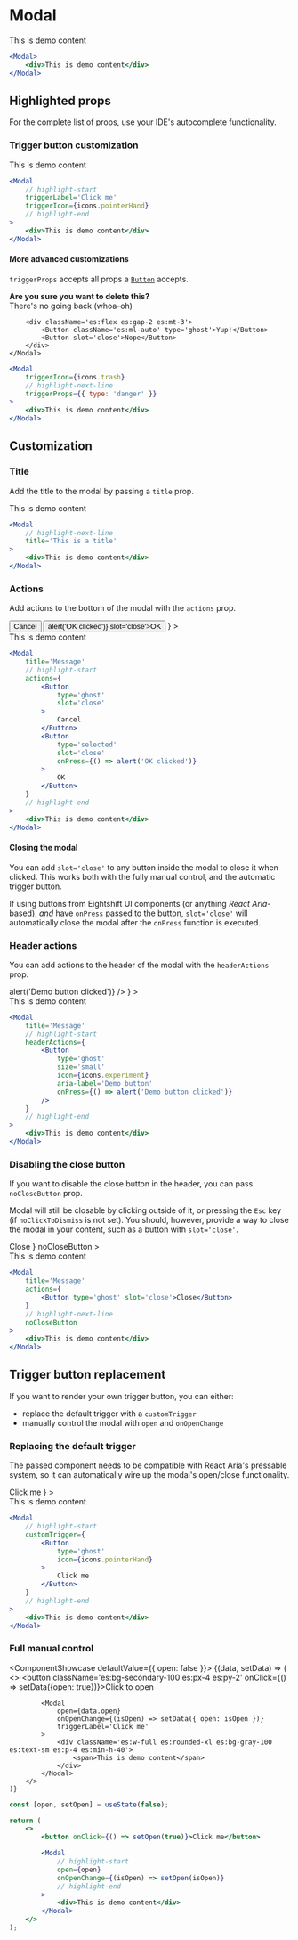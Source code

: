 # Modal


<ComponentShowcase>
	<Modal>
		<div className='es:w-full es:rounded-xl es:bg-gray-100 es:text-sm es:p-4 es:min-h-40'>
			<span>This is demo content</span>
		</div>
	</Modal>
</ComponentShowcase>

```jsx
<Modal>
	<div>This is demo content</div>
</Modal>
```

## Highlighted props

For the complete list of props, use your IDE's autocomplete functionality.

### Trigger button customization

<ComponentShowcase>
	<Modal
		triggerLabel='Click me'
		triggerIcon={icons.pointerHand}
	>
		<div className='es:w-full es:rounded-xl es:bg-gray-100 es:text-sm es:p-4 es:min-h-40'>
			<span>This is demo content</span>
		</div>
	</Modal>
</ComponentShowcase>

```jsx
<Modal
	// highlight-start
	triggerLabel='Click me'
	triggerIcon={icons.pointerHand}
	// highlight-end
>
	<div>This is demo content</div>
</Modal>
```

#### More advanced customizations

`triggerProps` accepts all props a [`Button`](/components/es-ui-components/button) accepts.

<ComponentShowcase>
	<Modal
		triggerIcon={icons.trash}
		triggerProps={{ type: 'danger' }}
		contentClassName='es:p-4'
		noCloseButton
	>
		<b>Are you sure you want to delete this?</b>
		<br />
		<span>There's no going back (whoa-oh)</span>

		<div className='es:flex es:gap-2 es:mt-3'>
			<Button className='es:ml-auto' type='ghost'>Yup!</Button>
			<Button slot='close'>Nope</Button>
		</div>
	</Modal>

</ComponentShowcase>

```jsx
<Modal
	triggerIcon={icons.trash}
	// highlight-next-line
	triggerProps={{ type: 'danger' }}
>
	<div>This is demo content</div>
</Modal>
```

## Customization

### Title

Add the title to the modal by passing a `title` prop.

<ComponentShowcase>
	<Modal title='This is a title'>
		<div className='es:w-full es:rounded-xl es:bg-gray-100 es:text-sm es:p-4 es:min-h-40'>
			<span>This is demo content</span>
		</div>
	</Modal>
</ComponentShowcase>

```jsx
<Modal
	// highlight-next-line
	title='This is a title'
>
	<div>This is demo content</div>
</Modal>
```

### Actions

Add actions to the bottom of the modal with the `actions` prop.

<ComponentShowcase>
	<Modal
		title='Message'
		actions={
			<>
				<Button type='ghost' slot='close'>Cancel</Button>
				<Button type='selected' onPress={() => alert('OK clicked')} slot='close'>OK</Button>
			</>
		}
	>
		<div className='es:w-full es:rounded-xl es:bg-gray-100 es:text-sm es:p-4 es:min-h-40'>
			<span>This is demo content</span>
		</div>
	</Modal>
</ComponentShowcase>

```jsx
<Modal
	title='Message'
	// highlight-start
	actions={
		<Button
			type='ghost'
			slot='close'
		>
			Cancel
		</Button>
		<Button
			type='selected'
			slot='close'
			onPress={() => alert('OK clicked')}
		>
			OK
		</Button>
	}
	// highlight-end
>
	<div>This is demo content</div>
</Modal>
```

#### Closing the modal

You can add `slot='close'` to any button inside the modal to close it when clicked.
This works both with the fully manual control, and the automatic trigger button.

If using buttons from Eightshift UI components (or anything *React Aria*-based), *and* have `onPress` passed to the button,
`slot='close'` will automatically close the modal after the `onPress` function is executed.

### Header actions

You can add actions to the header of the modal with the `headerActions` prop.

<ComponentShowcase>
	<Modal
		title='Message'
		headerActions={
			<Button
				type='selectedGhost'
				size='small'
				icon={icons.experiment}
				aria-label='Demo button'
				onPress={() => alert('Demo button clicked')}
			/>
		}
	>
		<div className='es:w-full es:rounded-xl es:bg-gray-100 es:text-sm es:p-4 es:min-h-40'>
			<span>This is demo content</span>
		</div>
	</Modal>
</ComponentShowcase>

```jsx
<Modal
	title='Message'
	// highlight-start
	headerActions={
		<Button
			type='ghost'
			size='small'
			icon={icons.experiment}
			aria-label='Demo button'
			onPress={() => alert('Demo button clicked')}
		/>
	}
	// highlight-end
>
	<div>This is demo content</div>
</Modal>
```

### Disabling the close button

If you want to disable the close button in the header, you can pass `noCloseButton` prop.

Modal will still be closable by clicking outside of it, or pressing the `Esc` key (if `noClickToDismiss` is not set).
You should, however, provide a way to close the modal in your content, such as a button with `slot='close'`.

<ComponentShowcase>
	<Modal
		title='Message'
		actions={
			<Button type='ghost' slot='close'>Close</Button>
		}
		noCloseButton
	>
		<div className='es:w-full es:rounded-xl es:bg-gray-100 es:text-sm es:p-4 es:min-h-40'>
			<span>This is demo content</span>
		</div>
	</Modal>
</ComponentShowcase>

```jsx
<Modal
	title='Message'
	actions={
		<Button type='ghost' slot='close'>Close</Button>
	}
	// highlight-next-line
	noCloseButton
>
	<div>This is demo content</div>
</Modal>
```

## Trigger button replacement

If you want to render your own trigger button, you can either:
- replace the default trigger with a `customTrigger`
- manually control the modal with `open` and `onOpenChange`

### Replacing the default trigger

The passed component needs to be compatible with React Aria's pressable system,
so it can automatically wire up the modal's open/close functionality.

<ComponentShowcase>
	<Modal
		customTrigger={
			<Button type='ghost' icon={icons.pointerHand}>Click me</Button>
		}
	>
		<div className='es:w-full es:rounded-xl es:bg-gray-100 es:text-sm es:p-4 es:min-h-40'>
			<span>This is demo content</span>
		</div>
	</Modal>
</ComponentShowcase>

```jsx
<Modal
	// highlight-start
	customTrigger={
		<Button
			type='ghost'
			icon={icons.pointerHand}
		>
			Click me
		</Button>
	}
	// highlight-end
>
	<div>This is demo content</div>
</Modal>
```

### Full manual control

<ComponentShowcase defaultValue={{ open: false }}>
	{(data, setData) => (
		<>
			<button className='es:bg-secondary-100 es:px-4 es:py-2' onClick={() => setData({open: true})}>Click to open</button>

			<Modal
				open={data.open}
				onOpenChange={(isOpen) => setData({ open: isOpen })}
				triggerLabel='Click me'
			>
				<div className='es:w-full es:rounded-xl es:bg-gray-100 es:text-sm es:p-4 es:min-h-40'>
					<span>This is demo content</span>
				</div>
			</Modal>
		</>
	)}
</ComponentShowcase>

```jsx
const [open, setOpen] = useState(false);

return (
	<>
		<button onClick={() => setOpen(true)}>Click me</button>

		<Modal
			// highlight-start
			open={open}
			onOpenChange={(isOpen) => setOpen(isOpen)}
			// highlight-end
		>
			<div>This is demo content</div>
		</Modal>
	</>
);
```
